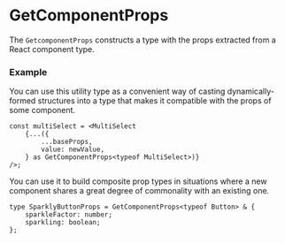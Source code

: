 
<Meta title="Utils/Types/GetComponentProps" />

# GetComponentProps

The `GetcomponentProps` constructs a type with the props extracted from a React component type.

### Example

You can use this utility type as a convenient way of casting dynamically-formed structures into a type that makes it compatible with the props of some component.

```tsx
const multiSelect = <MultiSelect
    {...({
        ...baseProps,
        value: newValue,
    } as GetComponentProps<typeof MultiSelect>)}
/>;
```
You can use it to build composite prop types in situations where a new component shares a great degree of commonality with an existing one.

```tsx
type SparklyButtonProps = GetComponentProps<typeof Button> & {
    sparkleFactor: number;
    sparkling: boolean;
};
```
